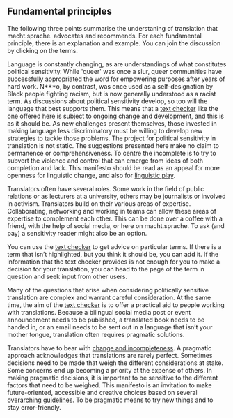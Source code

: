## Fundamental principles

The following three points summarise the understaning of translation that macht.sprache. advocates and recommends. For each fundamental principle, there is an explanation and example. You can join the discussion by clicking on the terms.

<CollapsableSectionContainer>

<CollapsableSection
    domId="change-and-incompleteness"
    title="Change and incompleteness"
    intro="Language is always changing. Those invested in making language less discriminatory must be willing to develop new strategies to tackle the new challenges that arise.">

Language is constantly changing, as are understandings of what constitutes political sensitivity. While 'queer' was once a slur, queer communities have successfully appropriated the word for empowering purposes after years of hard work. N\*\*\*o, by contrast, was once used as a self-designation by Black people fighting racism, but is now generally understood as a racist term. As discussions about political sensitivity develop, so too will the language that best supports them. This means that a [text checker](/text-checker) like the one offered here is subject to ongoing change and development, and this is as it should be. As new challenges present themselves, those invested in making language less discriminatory must be willing to develop new strategies to tackle those problems. The project for political sensitivity in translation is not static. The suggestions presented here make no claim to permanence or comprehensiveness. To centre the incomplete is to try to subvert the violence and control that can emerge from ideas of both completion and lack. This manifesto should be read as an appeal for more openness for linguistic change, and also for [linguistic play](#creative-solutions).

<TermExampleContainer>
    <TermExample term="Queer" />
    <TermExample term="Negro" />
</TermExampleContainer>

</CollapsableSection>

<CollapsableSection
    title="Collaboration"
    domId="collaboration"
    intro="No-one is an expert on everything. Collaboration lets translators learn from each other.">

Translators often have several roles. Some work in the field of public relations or as lecturers at a university, others may be journalists or involved in activism. Translators build on their various areas of expertise. Collaborating, networking and working in teams can allow these areas of expertise to complement each other. This can be done over a coffee with a friend, with the help of social media, or here on macht.sprache. To ask (and pay) a sensitivity reader might also be an option.

You can use the [text checker](/text-checker) to get advice on particular terms. If there is a term that isn’t highlighted, but you think it should be, you can add it. If the information that the text checker provides is not enough for you to make a decision for your translation, you can head to the page of the term in question and seek input from other users.

<TermExampleContainer>
    <TermExample term="Pflanzkanacken" />
</TermExampleContainer>

</CollapsableSection>

<CollapsableSection
    title="Pragmatic solutions"
    domId="pragmatic-solutions"
    intro="Translation often requires pragmatic solutions. These should be future-oriented, accessible and creative.">

Many of the questions that arise when considering politically sensitive translation are complex and warrant careful consideration. At the same time, the aim of the [text checker](/text-checker) is to offer a practical aid to people working with translations. Because a bilingual social media post or event announcement needs to be published, a translated book needs to be handed in, or an email needs to be sent out in a language that isn’t your mother tongue, translation often requires pragmatic solutions.

Translators have to bear with [change and incompleteness](#change-and-incompleteness). A pragmatic approach acknowledges that translations are rarely perfect. Sometimes decisions need to be made that weigh the different considerations at stake. Some concerns end up becoming a priority at the expense of others. In making pragmatic decisions, it is important to be sensitive to the different factors that need to be weighed. This manifesto is an invitation to make future-oriented, accessible and creative choices based on several [overarching](#typographic-options) [guidelines](#creative-solutions). To be pragmatic means to try new things and to stay error-friendly.

<TermExampleContainer>
    <TermExample term="What about Gender?" lang="en" />
</TermExampleContainer>

</CollapsableSection>

</CollapsableSectionContainer>

